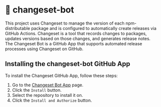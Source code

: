 # 🦋 changeset-bot

This project uses Changeset to manage the version of each npm-distributable package and is configured to automatically create releases via GitHub Actions.
Changeset is a tool that records changes to packages, updates versions based on those changes, and generates release notes.
The Changeset Bot is a GitHub App that supports automated release processes using Changeset on GitHub.

## Installing the changeset-bot GitHub App

To install the Changeset GitHub App, follow these steps:

1. Go to the [Changeset Bot App](https://github.com/apps/changeset-bot) page.
2. Click the `Install` button.
3. Select the repository to install it on.
4. Click the `Install and Authorize` button.

